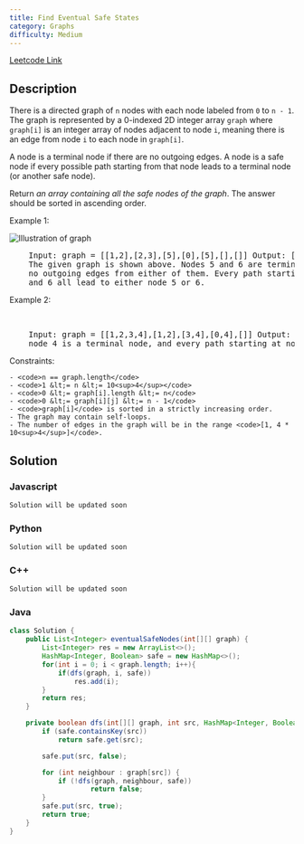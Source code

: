 ```yaml
---
title: Find Eventual Safe States
category: Graphs
difficulty: Medium
---
```


<Callout>

[Leetcode Link](https://leetcode.com/problems/find-eventual-safe-states)

</Callout>

## Description

There is a directed graph of <code>n</code> nodes with each node labeled from <code>0</code> to <code>n - 1</code>. The graph is represented by a 0-indexed 2D integer array <code>graph</code> where <code>graph[i]</code> is an integer array of nodes adjacent to node <code>i</code>, meaning there is an edge from node <code>i</code> to each node in <code>graph[i]</code>.

A node is a terminal node if there are no outgoing edges. A node is a safe node if every possible path starting from that node leads to a terminal node (or another safe node).

Return _an array containing all the safe nodes of the graph_. The answer should be sorted in ascending order.

Example 1:

<Image
	alt="Illustration of graph"
	src="https://s3-lc-upload.s3.amazonaws.com/uploads/2018/03/17/picture1.png"
	height={171}
	width={600}
/>
<br />
<pre className="overflow-x-auto">
	Input: graph = [[1,2],[2,3],[5],[0],[5],[],[]] Output: [2,4,5,6] Explanation:
	The given graph is shown above. Nodes 5 and 6 are terminal nodes as there are
	no outgoing edges from either of them. Every path starting at nodes 2, 4, 5,
	and 6 all lead to either node 5 or 6.
</pre>

Example 2:

<br />
<pre className="overflow-x-auto">
	Input: graph = [[1,2,3,4],[1,2],[3,4],[0,4],[]] Output: [4] Explanation: Only
	node 4 is a terminal node, and every path starting at node 4 leads to node 4.
</pre>

Constraints:

    - <code>n == graph.length</code>
    - <code>1 &lt;= n &lt;= 10<sup>4</sup></code>
    - <code>0 &lt;= graph[i].length &lt;= n</code>
    - <code>0 &lt;= graph[i][j] &lt;= n - 1</code>
    - <code>graph[i]</code> is sorted in a strictly increasing order.
    - The graph may contain self-loops.
    - The number of edges in the graph will be in the range <code>[1, 4 * 10<sup>4</sup>]</code>.

## Solution

### Javascript

```javascript
Solution will be updated soon
```

### Python

```python
Solution will be updated soon
```

### C++

```cpp
Solution will be updated soon
```

### Java

```java
class Solution {
    public List<Integer> eventualSafeNodes(int[][] graph) {
        List<Integer> res = new ArrayList<>();
        HashMap<Integer, Boolean> safe = new HashMap<>();
        for(int i = 0; i < graph.length; i++){
            if(dfs(graph, i, safe))
                res.add(i);
        }
        return res;
    }

    private boolean dfs(int[][] graph, int src, HashMap<Integer, Boolean> safe) {
        if (safe.containsKey(src))
            return safe.get(src);

        safe.put(src, false);

        for (int neighbour : graph[src]) {
            if (!dfs(graph, neighbour, safe))
                    return false;
        }
        safe.put(src, true);
        return true;
    }
}

```
